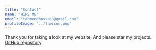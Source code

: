 ```yaml
---
title: "Contact"
name: "HIRE ME"
email: "tahmeedhossain@gmail.com"
profileImage: "../favicon.png"
---
```


Thank you for taking a look at my website, And please star my projects. <a href="https://github.com/tahmeedh" target="_blank" rel="nofollow noopener noreferrer" aria-label="External Link"><Underlining color={Theme.colors.tertiary} hoverColor={Theme.colors.secondary}>GitHub repository</Underlining></a>.